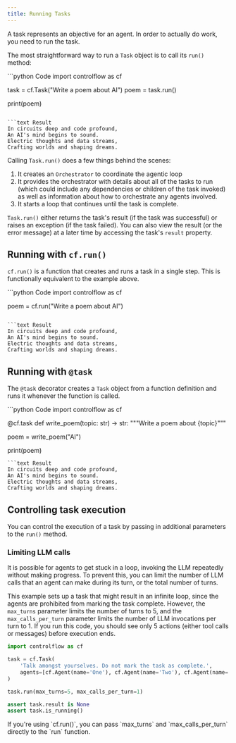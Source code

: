 ```yaml
---
title: Running Tasks
---
```


A task represents an objective for an agent. In order to actually do work, you need to run the task.

The most straightforward way to run a `Task` object is to call its `run()` method:

<CodeGroup>
```python Code
import controlflow as cf

task = cf.Task("Write a poem about AI")
poem = task.run()

print(poem)

````

```text Result
In circuits deep and code profound,
An AI's mind begins to sound.
Electric thoughts and data streams,
Crafting worlds and shaping dreams.
````

</CodeGroup>

Calling `Task.run()` does a few things behind the scenes:

1. It creates an `Orchestrator` to coordinate the agentic loop
2. It provides the orchestrator with details about all of the tasks to run (which could include any dependencies or children of the task invoked) as well as information about how to orchestrate any agents involved.
3. It starts a loop that continues until the task is complete.

`Task.run()` either returns the task's result (if the task was successful) or raises an exception (if the task failed). You can also view the result (or the error message) at a later time by accessing the task's `result` property.

## Running with `cf.run()`

`cf.run()` is a function that creates and runs a task in a single step. This is functionally equivalent to the example above.

<CodeGroup>
```python Code
import controlflow as cf

poem = cf.run("Write a poem about AI")

````

```text Result
In circuits deep and code profound,
An AI's mind begins to sound.
Electric thoughts and data streams,
Crafting worlds and shaping dreams.
````

</CodeGroup>

## Running with `@task`

The `@task` decorator creates a `Task` object from a function definition and runs it whenever the function is called.

<CodeGroup>
```python Code
import controlflow as cf

@cf.task
def write_poem(topic: str) -> str:
"""Write a poem about {topic}"""

poem = write_poem("AI")

print(poem)

````
```text Result
In circuits deep and code profound,
An AI's mind begins to sound.
Electric thoughts and data streams,
Crafting worlds and shaping dreams.
````

</CodeGroup>

## Controlling task execution

You can control the execution of a task by passing in additional parameters to the `run()` method.

### Limiting LLM calls

It is possible for agents to get stuck in a loop, invoking the LLM repeatedly without making progress. To prevent this, you can limit the number of LLM calls that an agent can make during its turn, or the total number of turns.

This example sets up a task that might result in an infinite loop, since the agents are prohibited from marking the task complete. However, the `max_turns` parameter limits the number of turns to 5, and the `max_calls_per_turn` parameter limits the number of LLM invocations per turn to 1. If you run this code, you should see only 5 actions (either tool calls or messages) before execution ends.

```python
import controlflow as cf

task = cf.Task(
    'Talk amongst yourselves. Do not mark the task as complete.',
    agents=[cf.Agent(name='One'), cf.Agent(name='Two'), cf.Agent(name='Three')],
)

task.run(max_turns=5, max_calls_per_turn=1)

assert task.result is None
assert task.is_running()
```

<Tip>
  If you're using `cf.run()`, you can pass `max_turns` and `max_calls_per_turn`
  directly to the `run` function.
</Tip>
